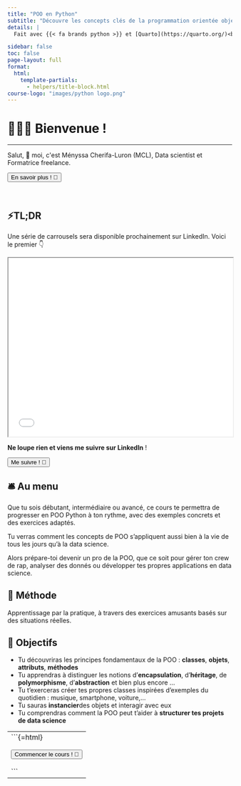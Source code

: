 ```yaml
---
title: "POO en Python"
subtitle: "Découvre les concepts clés de la programmation orientée objet (POO) avec Python, de manière ludique et pratique"
details: |
  Fait avec {{< fa brands python >}} et [Quarto](https://quarto.org/)<br> [Voir sur {{< fa brands github >}} GitHub](https://github.com/universdesdonnees/poo_en_python)<br>Par Ményssa Cherifa-Luron, PhD

sidebar: false
toc: false
page-layout: full
format:
  html:
    template-partials:
      - helpers/title-block.html
course-logo: "images/python logo.png"
---
```


::: {.home}
:::

```{=html}
<div style="text-align: left">
  <h1>🙋🏻‍♀️ Bienvenue !</h1>
</div>
```
-----------------

```{=html}
<div style="text-align: left">
  <p>Salut, 👋 moi, c'est Ményssa Cherifa-Luron (MCL), Data scientist et Formatrice freelance.</p>
  <a href="about.qmd">
    <button class="button-61">En savoir plus ! 🚀</button>
  </a>
</div>
```
<br>

## ⚡TL;DR 
Une série de carrousels sera disponible prochainement sur LinkedIn. Voici le premier 👇
```{=html}
<iframe width="100%" height="400" src="pdf/Carroussel_poo1.pdf"></iframe>
```

**Ne loupe rien et viens me suivre sur LinkedIn** !

```{=html}
<div style="text-align: left">
  <a href="https://www.linkedin.com/in/menyssacherifaluron/">
    <button class="button-61">Me suivre ! 🚀</button>
  </a>
</div>
```

## 🛎️ Au menu

Que tu sois débutant, intermédiaire ou avancé, ce cours te permettra de progresser en POO Python à ton rythme, avec des exemples concrets et des exercices adaptés. 

Tu verras comment les concepts de POO s'appliquent aussi bien à la vie de tous les jours qu'à la data science.

Alors prépare-toi  devenir un pro de la POO, que ce soit pour gérer ton crew de rap, analyser des donnés ou développer tes propres applications en data science.

## 🔧 Méthode 

Apprentissage par la pratique, à travers des exercices amusants basés sur des situations réelles.

## 🎯 Objectifs 

- Tu découvriras les principes fondamentaux de la POO : **classes**, **objets**, **attributs**, **méthodes** 
- Tu apprendras à distinguer les notions d'**encapsulation**, d'**héritage**, de **polymorphisme**, d'**abstraction** et bien plus encore ...
- Tu t'exerceras  créer tes propres classes inspirées d'exemples du quotidien : musique, smartphone, voiture,...
- Tu sauras **instancier**des objets et interagir avec eux  
- Tu comprendras comment la POO peut t'aider à **structurer tes projets de data science**

-----------------
```{=html}
<div style="text-align: center">
  <a href="cours/module1.qmd">
    <button class="button-61">Commencer le cours ! 🚀</button>
  </a>
</div>
```
-----------------